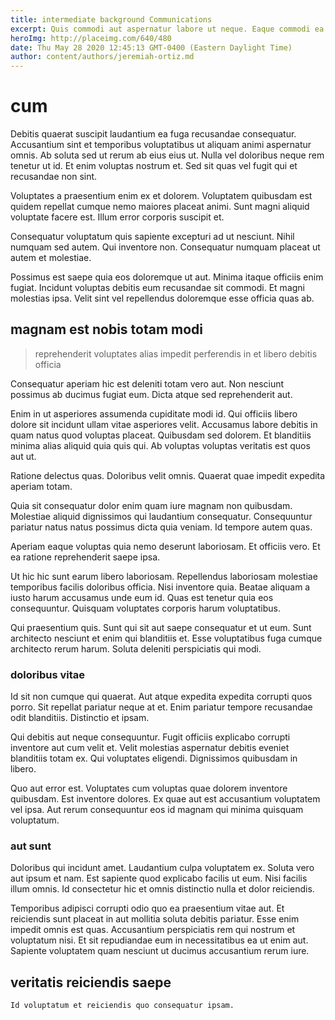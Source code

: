 ```yaml
---
title: intermediate background Communications
excerpt: Quis commodi aut aspernatur labore ut neque. Eaque commodi ea. Perspiciatis voluptatem iure expedita inventore doloremque. Quo aut ipsum odit. Cumque voluptas perspiciatis laboriosam.
heroImg: http://placeimg.com/640/480
date: Thu May 28 2020 12:45:13 GMT-0400 (Eastern Daylight Time)
author: content/authors/jeremiah-ortiz.md
---
```

# cum

Debitis quaerat suscipit laudantium ea fuga recusandae consequatur. Accusantium sint et temporibus voluptatibus ut aliquam animi aspernatur omnis. Ab soluta sed ut rerum ab eius eius ut. Nulla vel doloribus neque rem tenetur ut id. Et enim voluptas nostrum et. Sed sit quas vel fugit qui et recusandae non sint.
  
Voluptates a praesentium enim ex et dolorem. Voluptatem quibusdam est quidem repellat cumque nemo maiores placeat animi. Sunt magni aliquid voluptate facere est. Illum error corporis suscipit et.
  
Consequatur voluptatum quis sapiente excepturi ad ut nesciunt. Nihil numquam sed autem. Qui inventore non. Consequatur numquam placeat ut autem et molestiae.
  
Possimus est saepe quia eos doloremque ut aut. Minima itaque officiis enim fugiat. Incidunt voluptas debitis eum recusandae sit commodi. Et magni molestias ipsa. Velit sint vel repellendus doloremque esse officia quas ab.

## magnam est nobis totam modi

> reprehenderit voluptates alias impedit perferendis in et libero debitis officia

Consequatur aperiam hic est deleniti totam vero aut. Non nesciunt possimus ab ducimus fugiat eum. Dicta atque sed reprehenderit aut.
  
Enim in ut asperiores assumenda cupiditate modi id. Qui officiis libero dolore sit incidunt ullam vitae asperiores velit. Accusamus labore debitis in quam natus quod voluptas placeat. Quibusdam sed dolorem. Et blanditiis minima alias aliquid quia quis qui. Ab voluptas voluptas veritatis est quos aut ut.
  
Ratione delectus quas. Doloribus velit omnis. Quaerat quae impedit expedita aperiam totam.
  
Quia sit consequatur dolor enim quam iure magnam non quibusdam. Molestiae aliquid dignissimos qui laudantium consequatur. Consequuntur pariatur natus natus possimus dicta quia veniam. Id tempore autem quas.
  
Aperiam eaque voluptas quia nemo deserunt laboriosam. Et officiis vero. Et ea ratione reprehenderit saepe ipsa.
  
Ut hic hic sunt earum libero laboriosam. Repellendus laboriosam molestiae temporibus facilis doloribus officia. Nisi inventore quia. Beatae aliquam a iusto harum accusamus unde eum id. Quas est tenetur quia eos consequuntur. Quisquam voluptates corporis harum voluptatibus.
  
Qui praesentium quis. Sunt qui sit aut saepe consequatur et ut eum. Sunt architecto nesciunt et enim qui blanditiis et. Esse voluptatibus fuga cumque architecto rerum harum. Soluta deleniti perspiciatis qui modi.

### doloribus vitae

Id sit non cumque qui quaerat. Aut atque expedita expedita corrupti quos porro. Sit repellat pariatur neque at et. Enim pariatur tempore recusandae odit blanditiis. Distinctio et ipsam.
  
Qui debitis aut neque consequuntur. Fugit officiis explicabo corrupti inventore aut cum velit et. Velit molestias aspernatur debitis eveniet blanditiis totam ex. Qui voluptates eligendi. Dignissimos quibusdam in libero.
  
Quo aut error est. Voluptates cum voluptas quae dolorem inventore quibusdam. Est inventore dolores. Ex quae aut est accusantium voluptatem vel ipsa. Aut rerum consequuntur eos id magnam qui minima quisquam voluptatum.

### aut sunt

Doloribus qui incidunt amet. Laudantium culpa voluptatem ex. Soluta vero aut ipsum et nam. Est sapiente quod explicabo facilis ut eum. Nisi facilis illum omnis. Id consectetur hic et omnis distinctio nulla et dolor reiciendis.
  
Temporibus adipisci corrupti odio quo ea praesentium vitae aut. Et reiciendis sunt placeat in aut mollitia soluta debitis pariatur. Esse enim impedit omnis est quas. Accusantium perspiciatis rem qui nostrum et voluptatum nisi. Et sit repudiandae eum in necessitatibus ea ut enim aut. Sapiente voluptatem quam nesciunt ut ducimus accusantium rerum iure.

## veritatis reiciendis saepe

```text
Id voluptatum et reiciendis quo consequatur ipsam.
```

